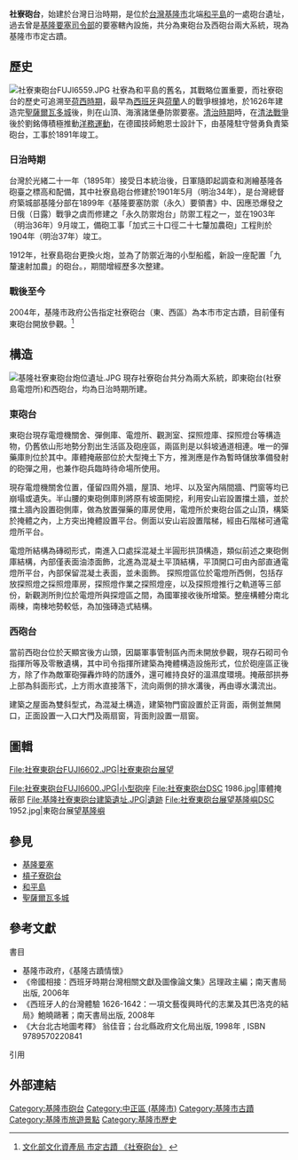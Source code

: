{{tw monument
|name=社寮砲台 
|formername=
|image=社寮東砲台FUJI6521.JPG
|imagename=基隆社寮東砲台建築遺址
{{Infobox mapframe|tyep=shape|zoom=15|frame-width=280}}
|othername=
|formalname=
|level=市定古蹟
|class=砲臺
|time={{TWN-JPN}}明治34年（1901年）
|location={{TWN}}[[基隆市|基隆市]][[中正區_(基隆市)|中正區]]和一路2巷底後方山頭
|open=全日
|cost=
|website=
|coordinates={{coord|25.1589911|N|121.77050716|E|display=title|type:landmark|display=it}}
|reg_url=https://nchdb.boch.gov.tw/assets/overview/monument/20080501000001
}}
'''社寮砲台'''，始建於台灣日治時期，是位於[[台灣|台灣]][[基隆市|基隆市]]北端[[和平島|和平島]]的一處砲台遺址，過去曾是[[基隆要塞司令部|基隆要塞司令部]]的要塞轄內設施，共分為東砲台及西砲台兩大系統，現為基隆市市定古蹟。

== 歷史 ==
[[File:社寮東砲台FUJI6559.JPG|thumb]]
社寮為和平島的舊名，其戰略位置重要，而社寮砲台的歷史可追溯至[[台灣荷西殖民時期|荷西時期]]，最早為[[西班牙|西班牙]]與[[荷蘭|荷蘭]]人的戰爭根據地，於1626年建造完[[聖薩爾瓦多城|聖薩爾瓦多城]]後，則在山頂、海濱諸堡壘防禦要塞。[[台灣清治時期|清治時期]]時，在[[西仔反|清法戰爭]]後於劉銘傳積極推動[[洋務運動|洋務運動]]，在德國技師鮑恩士設計下，由基隆駐守營勇負責築砲台，工事於1891年竣工。
=== 日治時期 ===
台灣於光緒二十一年（1895年）接受日本統治後，日軍隨即起調查和測繪基隆各砲臺之標高和配備，其中社寮島砲台修建於1901年5月（明治34年），是台灣總督府築城部基隆分部在1899年《基隆要塞防禦（永久）要領書》中、因應恐爆發之日俄（日露）戰爭之虞而修建之「永久防禦炮台」防禦工程之一，並在1903年（明治36年）9月竣工，備砲工事「加式三十口徑二十七釐加農砲」工程則於1904年（明治37年）竣工。

1912年，社寮島砲台更換火炮，並為了防禦近海的小型船艦，新設一座配置「九釐速射加農」的砲台。，期間增經歷多次整建。

===戰後至今===
2004年，基隆市政府公告指定社寮砲台（東、西區）為本市市定古蹟，目前僅有東砲台開放參觀。<ref>[http://www.boch.gov.tw/boch/frontsite/cultureassets/caseBasicInfoAction.do?method=doViewCaseBasicInfo&caseId=CA09602000876&version=1&assetsClassifyId=1.1  文化部文化資產局 市定古蹟 《社寮砲台》] {{webarchive|url=https://web.archive.org/web/20150723221715/http://www.boch.gov.tw/boch/frontsite/cultureassets/caseBasicInfoAction.do?method=doViewCaseBasicInfo&caseId=CA09602000876&version=1&assetsClassifyId=1.1 |date=2015-07-23 }}</ref>

== 構造 ==
[[File:基隆社寮東砲台炮位遺址.JPG|thumb]]
現存社寮砲台共分為兩大系統，即東砲台(社寮島電燈所)和西砲台，均為日治時期所建。
=== 東砲台 ===
東砲台現存電燈機關舍、彈側庫、電燈所、觀測室、探照燈庫、探照燈台等構造物，仍舊依山形地勢分割出生活區及砲座區，兩區則是以斜坡通道相連。唯一的彈藥庫則位於其中。庫體掩蔽部位於大型掩土下方，推測應是作為暫時儲放準備發射的砲彈之用，也兼作砲兵臨時待命場所使用。

現存電燈機關舍位置，僅留四周外牆，屋頂、地坪、以及室內隔間牆、門窗等均已崩塌或遺失。半山腰的東砲側庫則將原有坡面開挖，利用安山岩設置擋土牆，並於擋土牆內設置砲側庫，做為放置彈藥的庫房使用，電燈所於東砲台區之山頂，構築於掩體之內，上方突出掩體設置平台。側面以安山岩設置階梯，經由石階梯可通電燈所平台。

電燈所結構為磚砌形式，南進入口處採混凝土半圓形拱頂構造，類似前述之東砲側庫結構，內部僅表面油漆面飾，北進為混凝土平頂結構，平頂開口可由內部直通電燈所平台，內部保留混凝土表面，並未面飾。
探照燈區位於電燈所西側，包括存放探照燈之採照燈庫房，探照燈作業之探照燈座，以及探照燈推行之軌道等三部份，新觀測所則位於電燈所與探燈區之間，為國軍接收後所增築。整座構體分南北兩棟，南棟地勢較低，為加強磚造式結構。

=== 西砲台 ===
當前西砲台位於天顯宮後方山頭，因屬軍事管制區內而未開放參觀，現存石砌司令指揮所等及零散遺構，其中司令指揮所建築為掩體構造設施形式，位於砲座區正後方，除了作為敵軍砲彈轟炸時的防護外，還可維持良好的溫濕度環境。掩蔽部拱券上部為斜面形式，上方雨水直接落下，流向兩側的排水溝後，再由導水溝流出。

建築之屋面為雙斜型式，為混凝土構造，建築物門窗設置於正背面，兩側並無開口，正面設置一入口大門及兩扇窗，背面則設置一扇窗。


== 圖輯 ==
<gallery mode="packed-overlay" heights= "300" >
File:社寮東砲台FUJI6602.JPG|社寮東砲台展望
</gallery>

<gallery mode="packed-overlay" heights="170">
File:社寮東砲台FUJI6600.JPG|小型砲座
File:社寮東砲台DSC 1986.jpg|庫體掩蔽部
File:基隆社寮東砲台建築遺址.JPG|遺跡
File:社寮東砲台展望基隆嶼DSC 1952.jpg|東砲台展望[[基隆嶼|基隆嶼]]
</gallery>

==參見==
*[[基隆要塞|基隆要塞]]
*[[槓子寮砲台|槓子寮砲台]]
*[[和平島|和平島]]
*[[聖薩爾瓦多城|聖薩爾瓦多城]]

==參考文獻==
;書目
*基隆市政府，《基隆古蹟情懷》
*《帝國相接：西班牙時期台灣相關文獻及圖像論文集》呂理政主編；南天書局出版, 2006年
*《西班牙人的台灣體驗 1626-1642：一項文藝復興時代的志業及其巴洛克的結局》鮑曉鷗著；南天書局出版, 2008年
*《大台北古地圖考釋》 翁佳音；台北縣政府文化局出版, 1998年 , ISBN 9789570220841

;引用
{{reflist}}
== 外部連結 ==
{{portal bar|台灣|基隆|歷史|建築|border=no}}
{{Commons cat|Sheliao East Fort}}

{{基隆市古蹟}}
[[Category:基隆市砲台|Category:基隆市砲台]]
[[Category:中正區_(基隆市)|Category:中正區 (基隆市)]]
[[Category:基隆市古蹟|Category:基隆市古蹟]]
[[Category:基隆市旅遊景點|Category:基隆市旅遊景點]]
[[Category:基隆市歷史|Category:基隆市歷史]]